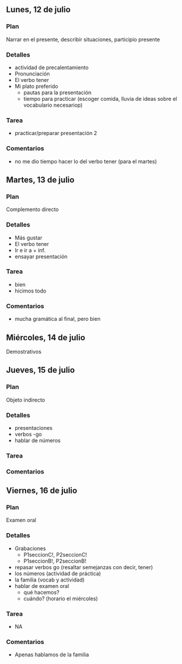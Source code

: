 
## Lunes, 12 de julio

### Plan

Narrar en el presente, 
describir situaciones, 
participio presente

### Detalles

- actividad de precalentamiento
- Pronunciación
- El verbo tener
- Mi plato preferido
	- pautas para la presentación
	- tiempo para practicar (escoger comida, lluvia de ideas sobre el vocabulario necesariop)

### Tarea

- practicar/preparar presentación 2

### Comentarios

- no me dio tiempo hacer lo del verbo tener (para el martes)







## Martes, 13 de julio

### Plan

Complemento directo

### Detalles

- Más gustar
- El verbo tener
- Ir e ir a + inf. 
- ensayar presentación

### Tarea

- bien
- hicimos todo

### Comentarios

- mucha gramática al final, pero bien





## Miércoles, 14 de julio

Demostrativos







## Jueves, 15 de julio

### Plan

Objeto indirecto

### Detalles

- presentaciones
- verbos -go
- hablar de números

### Tarea


### Comentarios







## Viernes, 16 de julio

### Plan

Examen oral

### Detalles

- Grabaciones
	- P1seccionC!, P2seccionC!
	- P1seccionB!, P2seccionB!
- repasar verbos go (resaltar semejanzas con decir, tener)
- los números (actividad de práctica)
- la familia (vocab y actividad)
- hablar de examen oral
	- qué hacemos?
	- cuándo? (horario el miércoles)

### Tarea

- NA

### Comentarios

- Apenas hablamos de la familia
